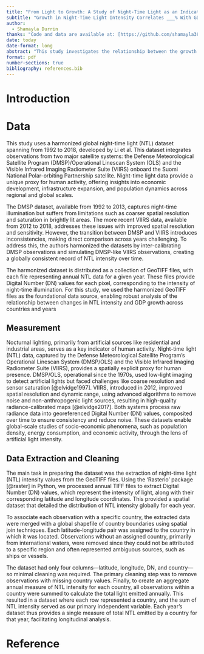 ```yaml
---
title: "From Light to Growth: A Study of Night-Time Light as an Indicator of Economic Development"
subtitle: "Growth in Night-Time Light Intensity Correlates ___% With GDP Growth"
author: 
  - Shamayla Durrin
thanks: "Code and data are available at: [https://github.com/shamayla38/EconomyLightCorrelation](https://github.com/shamayla38/EconomyLightCorrelation)."
date: today
date-format: long
abstract: "This study investigates the relationship between the growth of night-time light (NTL) intensity, as captured by satellite imagery, and GDP growth across countries over a multi-decade period. By analyzing data spanning from 1992 to 2001, we find a strong correlation of [X]% between NTL growth and GDP growth. Importantly, the strength of this correlation varies by the statistical capacity of countries. Countries with high statistical capacity, rated 'A' by the World Bank, exhibit a correlation as high as [X]%, while those with low statistical capacity, rated 'F', show a correlation as low as [Y]%. These findings highlight the potential of NTL data as a complementary tool for economic analysis, particularly in regions where conventional economic metrics are less reliable or unavailable.(Blank spaces will be filled when project is completed)"
format: pdf
number-sections: true
bibliography: references.bib
---
```


# Introduction

# Data 

This study uses a harmonized global night-time light (NTL) dataset spanning from 1992 to 2018, developed by Li et al. This dataset integrates observations from two major satellite systems: the Defense Meteorological Satellite Program (DMSP)/Operational Linescan System (OLS) and the Visible Infrared Imaging Radiometer Suite (VIIRS) onboard the Suomi National Polar-orbiting Partnership satellite. Night-time light data provide a unique proxy for human activity, offering insights into economic development, infrastructure expansion, and population dynamics across regional and global scales.

The DMSP dataset, available from 1992 to 2013, captures night-time illumination but suffers from limitations such as coarser spatial resolution and saturation in brightly lit areas. The more recent VIIRS data, available from 2012 to 2018, addresses these issues with improved spatial resolution and sensitivity. However, the transition between DMSP and VIIRS introduces inconsistencies, making direct comparison across years challenging. To address this, the authors harmonized the datasets by inter-calibrating DMSP observations and simulating DMSP-like VIIRS observations, creating a globally consistent record of NTL intensity over time.

The harmonized dataset is distributed as a collection of GeoTIFF files, with each file representing annual NTL data for a given year. These files provide Digital Number (DN) values for each pixel, corresponding to the intensity of night-time illumination. For this study, we used the harmonized GeoTIFF files as the foundational data source, enabling robust analysis of the relationship between changes in NTL intensity and GDP growth across countries and years

## Measurement

Nocturnal lighting, primarily from artificial sources like residential and industrial areas, serves as a key indicator of human activity. Night-time light (NTL) data, captured by the Defense Meteorological Satellite Program’s Operational Linescan System (DMSP/OLS) and the Visible Infrared Imaging Radiometer Suite (VIIRS), provides a spatially explicit proxy for human presence. DMSP/OLS, operational since the 1970s, used low-light imaging to detect artificial lights but faced challenges like coarse resolution and sensor saturation [@elvidge1997]. VIIRS, introduced in 2012, improved spatial resolution and dynamic range, using advanced algorithms to remove noise and non-anthropogenic light sources, resulting in high-quality radiance-calibrated maps [@elvidge2017]. Both systems process raw radiance data into georeferenced Digital Number (DN) values, composited over time to ensure consistency and reduce noise. These datasets enable global-scale studies of socio-economic phenomena, such as population density, energy consumption, and economic activity, through the lens of artificial light intensity.

## Data Extraction and Cleaning 

The main task in preparing the dataset was the extraction of night-time light (NTL) intensity values from the GeoTIFF files. Using the 'Rasterio' package [@raster] in Python, we processed annual TIFF files to extract Digital Number (DN) values, which represent the intensity of light, along with their corresponding latitude and longitude coordinates. This provided a spatial dataset that detailed the distribution of NTL intensity globally for each year.

To associate each observation with a specific country, the extracted data were merged with a global shapefile of country boundaries using spatial join techniques. Each latitude-longitude pair was assigned to the country in which it was located. Observations without an assigned country, primarily from international waters, were removed since they could not be attributed to a specific region and often represented ambiguous sources, such as ships or vessels.

The dataset had only four columns—latitude, longitude, DN, and country—so minimal cleaning was required. The primary cleaning step was to remove observations with missing country values. Finally, to create an aggregate annual measure of NTL intensity for each country, all observations within a country were summed to calculate the total light emitted annually. This resulted in a dataset where each row represented a country, and the sum of NTL intensity served as our primary independent variable. Each year's dataset thus provides a single measure of total NTL emitted by a country for that year, facilitating longitudinal analysis.

# Reference
